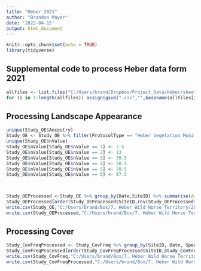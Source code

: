 ```yaml
---
title: "Heber 2021"
author: "Brandon Mayer"
date: '2022-04-15'
output: html_document
---
```


```r
knitr::opts_chunk$set(echo = TRUE)
library(tidyverse)
```

## Supplemental code to process Heber data form 2021

```r
allfiles <- list.files("C:/Users/brand/Dropbox/Project_Data/Heber/sheeted",full.names = T)
for (i in 1:length(allfiles)) assign(gsub(".csv","",basename(allfiles[i])), read.csv(allfiles[i]))

```

## Processing Landscape Appearance 

```r
unique(Study_OE$Ancestry)
Study_OE <- Study_OE %>% filter(ProtocolType == "Heber Vegetation Monitoring")%>% select(-c("X","EventType", "EventName","ProtocolName","SiteType","SiteStatus","SpeciesSymbol","FieldSymbol","SpeciesName","SpeciesQualifier","FieldQualifier","SubElement","cParameter","cParameter2","cParameter3","cValue","cValueCommon","cValue2","cValue2Common","cValue3","cValue3Common","nValue2","nValue3","DDLat","DDLong", "Ancestry"))
unique(Study_OE$nValue)
Study_OE$nValue[Study_OE$nValue == 1] <- 2.5
Study_OE$nValue[Study_OE$nValue == 2] <- 13
Study_OE$nValue[Study_OE$nValue == 3] <- 30.5
Study_OE$nValue[Study_OE$nValue == 4] <- 50.5
Study_OE$nValue[Study_OE$nValue == 5] <- 70.5
Study_OE$nValue[Study_OE$nValue == 6] <- 87.5

 
```
```r
Study_OEProcessed <-Study_OE %>% group_by(Date,SiteID) %>% summarise(Average = mean(nValue), SD = sd(nValue), N = n()) 
Study_OEProcessed[order(Study_OEProcessed$SiteID,rev(Study_OEProcessed$Date)),]
write.csv(Study_OE,"C:/Users/brand/Box/7. Heber Wild Horse Territory/2021_Results/Heber_2021_SiteLA_raw.csv")
write.csv(Study_OEProcessed,"C:/Users/brand/Box/7. Heber Wild Horse Territory/2021_Results/Heber_2021_SiteLA.csv")

```

## Processing Cover


```r
Study_CovFreqProcessed <- Study_CovFreq %>% group_by(SiteID, Date, SpeciesName,Transect,SampleNumber) %>% summarise(Sum = sum(nValue,na.rm = T)) %>% group_by(SiteID,Date,SpeciesName) %>% summarise(Average = round(mean(Sum),digits = 1), SD = round(sd(Sum),digits = 1), N = n())
Study_CovFreqProcessed[order(Study_CovFreqProcessed$SiteID,Study_CovFreqProcessed$SpeciesName,rev(Study_CovFreqProcessed$Date)),]
write.csv(Study_CovFreq,"C:/Users/brand/Box/7. Heber Wild Horse Territory/2021_Results/Heber_2021_SpeciesCover_raw.csv")
write.csv(Study_CovFreqProcessed,"C:/Users/brand/Box/7. Heber Wild Horse Territory/2021_Results/Heber_2021_SpeciesCover.csv")

```

